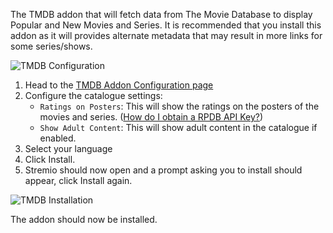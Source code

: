 
<AddonTemplate id="tmdb-addon" manifest="https://94c8cb9f702d-tmdb-addon.baby-beamup.club/manifest.json" configurable={true} source="https://github.com/mrcanelas/tmdb-addon" /> 


The TMDB addon that will fetch data from The Movie Database to display Popular and New Movies and Series. 
It is recommended that you install this addon as it will provides alternate metadata that may result in more links for some series/shows. 

![TMDB Configuration](../img/tmdb_setup_1.png)

1. Head to the [TMDB Addon Configuration page](https://94c8cb9f702d-tmdb-addon.baby-beamup.club/configure)
2. Configure the catalogue settings: 
    - `Ratings on Posters`: This will show the ratings on the posters of the movies and series. ([How do I obtain a RPDB API Key?](faq#how-do-i-obtain-a-rpdb-api-key))
    - `Show Adult Content`: This will show adult content in the catalogue if enabled. 
3. Select your language 
4. Click Install. 
5. Stremio should now open and a prompt asking you to install should appear, click Install again.

![TMDB Installation](../img/tmdb_setup_2.png)

The addon should now be installed.